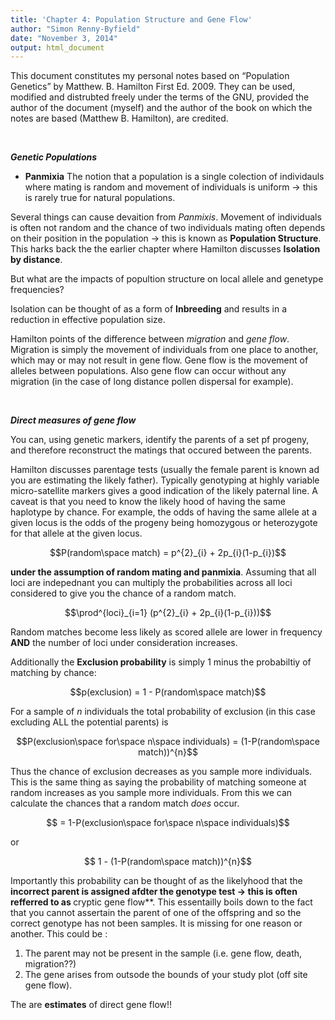 ```yaml
---
title: 'Chapter 4: Population Structure and Gene Flow'
author: "Simon Renny-Byfield"
date: "November 3, 2014"
output: html_document
---
```


This document constitutes my personal notes based on "Population Genetics" by Matthew. B. Hamilton First Ed. 2009. They can be used, modified and distrubted freely under the terms of the GNU, provided the author of the document (myself) and the author of the book on which the notes are based (Matthew B. Hamilton), are credited.  
    
<br>    

***Genetic Populations***

* **Panmixia** The notion that a population is a single colection of individauls where mating is random and movement of individuals is uniform $\longrightarrow$ this is rarely true for natural populations.

Several things can cause devaition from *Panmixis*. Movement of individuals is often not random and the chance of two individuals mating often depends on their position in the population $\longrightarrow$ this is known as **Population Structure**. This harks back the the earlier chapter where Hamilton discusses **Isolation by distance**.

But what are the impacts of popultion structure on local allele and genetype frequencies?

Isolation can be thought of as a form of **Inbreeding** and results in a reduction in effective population size.

Hamilton points of the difference between *migration* and *gene flow*. Migration is simply the movement of individuals from one place to another, which may or may not result in gene flow. Gene flow is the movement of alleles between populations. Also gene flow can occur without any migration (in the case of long distance pollen dispersal for example).

<br>  

***Direct measures of gene flow***

You can, using genetic markers, identify the parents of a set pf progeny, and therefore reconstruct the matings that occured between the parents.

Hamilton discusses parentage tests (usually the female parent is known ad you are estimating the likely father). Typically genotyping at highly variable micro-satellite markers gives a good indication of the likely paternal line. A caveat is that you need to know the likely hood of having the same haplotype by chance. For example, the odds of having the same allele at a given locus is the odds of the progeny being homozygous or heterozygote for that allele at the given locus.

$$P(random\space match) = p^{2}_{i} + 2p_{i}(1-p_{i})$$

**under the assumption of random mating and panmixia**. Assuming that all loci are indepednant you can multiply the probabilities across all loci considered to give you the chance of a random match.

$$\prod^{loci}_{i=1} (p^{2}_{i} + 2p_{i}(1-p_{i}))$$

Random matches become less likely as scored allele are lower in frequency **AND** the number of loci under consideration increases.

Additionally the **Exclusion probability** is simply 1 minus the probabiltiy of matching by chance:

$$p(exclusion) = 1 - P(random\space match)$$

For a sample of $n$ individuals the total probability of exclusion (in this case excluding ALL the potential parents) is 

$$P(exclusion\space for\space n\space individuals) = (1-P(random\space match))^{n}$$

Thus the chance of exclusion decreases as you sample more individuals. This is the same thing as saying the probability of matching someone at random increases as you sample more individuals. From this we can calculate the chances that a random match *does* occur.

$$ = 1-P(exclusion\space for\space n\space individuals)$$

or

$$ 1 - (1-P(random\space match))^{n}$$ 

Importantly this probability can be thought of as the likelyhood that the **incorrect parent is assigned afdter the genotype test $\longrightarrow$ this is often refferred to as **cryptic gene flow**. This essentailly boils down to the fact that you cannot assertain the parent of one of the offspring and so the correct genotype has not been samples. It is missing for one reason or another. This could be :

1.  The parent may not be present in the sample (i.e. gene flow, death, migration??)
2.  The gene arises from outsode the bounds of your study plot (off site gene flow).

The are **estimates** of direct gene flow!!